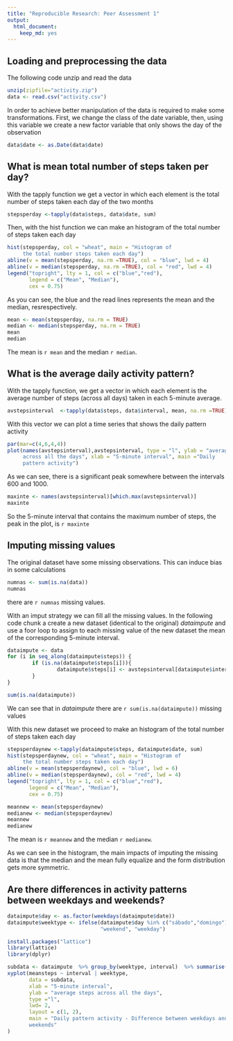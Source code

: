 ```yaml
---
title: "Reproducible Research: Peer Assessment 1"
output: 
  html_document: 
    keep_md: yes
---
```



## **Loading and preprocessing the data**

The following code unzip and read the data
```r
unzip(zipfile="activity.zip")
data <- read.csv("activity.csv")
```

In order to achieve better manipulation of the data is required to make some transformations. First, we change the class of the date variable, then, using this variable we create a new factor variable that only shows the day of the observation 

```r
data$date <- as.Date(data$date)
```


## **What is mean total number of steps taken per day?**     

With the tapply function we get a vector in which each element is the total number of steps taken each day of the two months

```r
stepsperday <-tapply(data$steps, data$date, sum)
```

Then, with the hist function we can make an histogram of the total number of steps taken each day 

```r
hist(stepsperday, col = "wheat", main = "Histogram of 
     the total number steps taken each day")
abline(v = mean(stepsperday, na.rm =TRUE), col = "blue", lwd = 4)
abline(v = median(stepsperday, na.rm =TRUE), col = "red", lwd = 4)
legend("topright", lty = 1, col = c("blue","red"), 
       legend = c("Mean", "Median"),
       cex = 0.75)
```

As you can see, the blue and the read lines represents the mean and the median, resrespectively.


```r
mean <- mean(stepsperday, na.rm = TRUE) 
median <- median(stepsperday, na.rm = TRUE)
mean
median
```

The mean is `r mean` and the median `r median`.

  
## **What is the average daily activity pattern?**   

With the tapply function, we get a vector in which each element is the average  number of steps (across all days) taken in each 5-minute average.

```r
avstepsinterval  <-tapply(data$steps, data$interval, mean, na.rm =TRUE)
```

With this vector we can plot a time series that shows the daily pattern activity
```r
par(mar=c(4,6,4,4))
plot(names(avstepsinterval),avstepsinterval, type = "l", ylab = "average steps
     across all the days", xlab = "5-minute interval", main ="Daily 
     pattern activity")

```

As we can see, there is a significant peak somewhere between the intervals 600 and 1000. 
```r

maxinte <- names(avstepsinterval)[which.max(avstepsinterval)]
maxinte
```

So the 5-minute interval that contains the maximum number of steps, the peak in the plot, is `r maxinte`


## **Imputing missing values**   
 
The original dataset have some missing observations. This can induce bias in some calculations
 
```r
numnas <- sum(is.na(data))
numnas
``` 

there are `r numnas` missing values.


With an imput strategy we can fill all the missing values. In the following code chunk a create a new dataset (identical to the original) *dataimpute* and use a foor loop to assign to each missing value of the new dataset the mean of the corresponding 5-minute interval.

```r
dataimpute <- data
for (i in seq_along(dataimpute$steps)) {
        if (is.na(dataimpute$steps[i])){
                dataimpute$steps[i] <- avstepsinterval[dataimpute$interval[i] ==                            names(avstepsinterval)]
        }
}
``` 


```r
sum(is.na(dataimpute))
``` 

We can see that in *dataimpute* there are `r sum(is.na(dataimpute))` missing values

With this new dataset we proceed to make an histogram of the total number of steps taken each day 

```r
stepsperdaynew <-tapply(dataimpute$steps, dataimpute$date, sum)
hist(stepsperdaynew, col = "wheat", main = "Histogram of 
     the total number steps taken each day")
abline(v = mean(stepsperdaynew), col = "blue", lwd = 6)
abline(v = median(stepsperdaynew), col = "red", lwd = 4)
legend("topright", lty = 1, col = c("blue","red"), 
       legend = c("Mean", "Median"),
       cex = 0.75)
```

```r
meannew <- mean(stepsperdaynew) 
medianew <- median(stepsperdaynew)
meannew
medianew
```

The mean is `r meannew` and the median `r medianew`.

As we can see in the histogram, the main impacts of imputing the missing data is that the median and the mean fully equalize and the form distribution gets more symmetric.


## **Are there differences in activity patterns between weekdays and weekends?**

```r
dataimpute$day <- as.factor(weekdays(dataimpute$date))
dataimpute$weektype <- ifelse(dataimpute$day %in% c("sábado","domingo"),
                              "weekend", "weekday")
```


```r
install.packages("lattice")
library(lattice)
library(dplyr)
```

```r
subdata <- dataimpute  %>% group_by(weektype, interval)  %>% summarise(meansteps = mean(steps))
xyplot(meansteps ~ interval | weektype,
       data = subdata,
       xlab = "5-minute interval", 
       ylab = "average steps across all the days",
       type ="l",
       lwd= 2,
       layout = c(1, 2),
       main = "Daily pattern activity - Difference between weekdays and 
       weekends"
)
```
